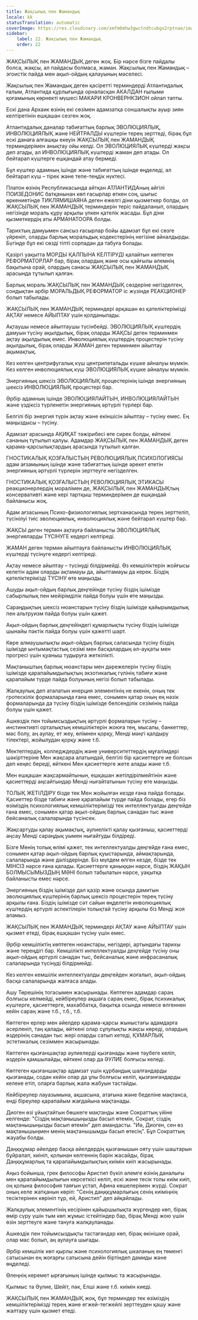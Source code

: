 ```yaml
---
title: Жақсылық пен Жамандық
locale: kk
statusTranslation: automatic
coverImage: https://res.cloudinary.com/xmfm6mhw3gwctndtcubgx2rptnae/image/upload/v1740337243/small_cover_educacion_fundamental_a051170f1c.webp
sidebar:
    label: 22. Жақсылық пен Жамандық
    order: 22
---
```

ЖАҚСЫЛЫҚ пен ЖАМАНДЫҚ деген жоқ. Бір нәрсе бізге пайдалы болса, жақсы, ал пайдасы болмаса, жаман. Жақсылық пен Жамандық – эгоистік пайда мен ақыл-ойдың қалауының мәселесі.

Жақсылық пен Жамандық деген қасіретті терминдерді Атлантидалық ғалым, Атлантида құрлығында орналасқан АКАЛДАН ғылыми қоғамының көрнекті мүшесі МАКАРИ КРОНВЕРНКЗИОН ойлап тапты.

Ескі дана Архаик өзінің екі сөзімен адамзатқа соншалықты ауыр зиян келтіретінін ешқашан сезген жоқ.

Атлантидалық даналар табиғаттың барлық ЭВОЛЮЦИЯЛЫҚ, ИНВОЛЮЦИЯЛЫҚ және НЕЙТРАЛДЫ күштерін терең зерттеді, бірақ бұл ескі данаға алғашқы екеуін ЖАҚСЫЛЫҚ пен ЖАМАНДЫҚ терминдерімен анықтау ойы келді. Ол ЭВОЛЮЦИЯЛЫҚ күштерді жақсы деп атады, ал ИНВОЛЮЦИЯЛЫҚ күштерді жаман деп атады. Ол бейтарап күштерге ешқандай атау бермеді.

Бұл күштер адамның ішінде және табиғаттың ішінде өңделеді, ал бейтарап күш – тірек және тепе-теңдік нүктесі.

Платон өзінің Республикасында айтқан АТЛАНТИДАның әйгілі ПОИЗЕДОНИС батқанынан көп ғасырлар өткен соң, шығыс өркениетінде ТИКЛЯМИШАЯНА деген ежелгі діни қызметкер болды, ол ЖАҚСЫЛЫҚ пен ЖАМАНДЫҚ терминдерін теріс пайдаланып, олардың негізінде мораль құру арқылы үлкен қателік жасады. Бұл діни қызметкердің аты АРМАНАТООРА болды.

Тарихтың дамуымен сансыз ғасырлар бойы адамзат бұл екі сөзге үйреніп, оларды барлық моральдық кодекстерінің негізіне айналдырды. Бүгінде бұл екі сөзді тіпті сорпадан да табуға болады.

Қазіргі уақытта МОРДЫ ҚАЛПЫНА КЕЛТІРУДІ қалайтын көптеген РЕФОРМАТОРЛАР бар, бірақ олардың және осы қайғылы әлемнің бақытына орай, олардың санасы ЖАҚСЫЛЫҚ пен ЖАМАНДЫҚ арасында тұтылып қалған.

Барлық мораль ЖАҚСЫЛЫҚ пен ЖАМАНДЫҚ сөздеріне негізделген, сондықтан әрбір МОРАЛЬДЫҚ РЕФОРМАТОР іс жүзінде РЕАКЦИОНЕР болып табылады.

ЖАҚСЫЛЫҚ пен ЖАМАНДЫҚ терминдері әрқашан өз қателіктерімізді АҚТАУ немесе АЙЫПТАУ үшін қолданылады.

Ақтаушы немесе айыптаушы түсінбейді. ЭВОЛЮЦИЯЛЫҚ күштердің дамуын түсіну ақылдылық, бірақ оларды ЖАҚСЫ деген терминмен ақтау ақылдылық емес. Инволюциялық күштердің процестерін түсіну ақылдылық, бірақ оларды ЖАМАН деген терминмен айыптау ақымақтық.

Кез келген центрифугалық күш центрипетальды күшке айналуы мүмкін. Кез келген инволюциялық күш ЭВОЛЮЦИЯЛЫҚ күшке айналуы мүмкін.

Энергияның шексіз ЭВОЛЮЦИЯЛЫҚ процестерінің ішінде энергияның шексіз ИНВОЛЮЦИЯЛЫҚ процестері бар.

Әрбір адамның ішінде ЭВОЛЮЦИЯЛАЙТЫН, ИНВОЛЮЦИЯЛАЙТЫН және үздіксіз түрленетін энергияның әртүрлі түрлері бар.

Белгілі бір энергия түрін ақтау және екіншісін айыптау – түсіну емес. Ең маңыздысы – түсіну.

Адамзат арасында АҚИҚАТ тәжірибесі өте сирек болды, өйткені сананың тұтылып қалуы. Адамдар ЖАҚСЫЛЫҚ пен ЖАМАНДЫҚ деген қарама-қарсылықтардың арасында тұтылып қалған.

ГНОСТИКАЛЫҚ ҚОЗҒАЛЫСТЫҢ РЕВОЛЮЦИЯЛЫҚ ПСИХОЛОГИЯСЫ адам ағзамының ішінде және табиғаттың ішінде әрекет ететін энергияның әртүрлі түрлерін зерттеуге негізделген.

ГНОСТИКАЛЫҚ ҚОЗҒАЛЫСТЫҢ РЕВОЛЮЦИЯЛЫҚ ЭТИКАСЫ реакционерлердің моралімен де, ЖАҚСЫЛЫҚ пен ЖАМАНДЫҚтың консервативті және кері тартқыш терминдерімен де ешқандай байланысы жоқ.

Адам ағзасының Психо-физиологиялық зертханасында терең зерттеліп, түсінілуі тиіс эволюциялық, инволюциялық және бейтарап күштер бар.

ЖАҚСЫ деген термин ақтауға байланысты ЭВОЛЮЦИЯЛЫҚ энергияларды ТҮСІНУГЕ кедергі келтіреді.

ЖАМАН деген термин айыптауға байланысты ИНВОЛЮЦИЯЛЫҚ күштерді түсінуге кедергі келтіреді.

Ақтау немесе айыптау – түсінуді білдірмейді. Өз кемшіліктерін жойғысы келетін адам оларды ақтамауы да, айыптамауы да керек. Біздің қателіктерімізді ТҮСІНУ өте маңызды.

Ашуды ақыл-ойдың барлық деңгейінде түсіну біздің ішімізде сабырлылық пен мейірімділік пайда болуы үшін өте маңызды.

Сараңдықтың шексіз нюанстарын түсіну біздің ішімізде қайырымдылық пен альтруизм пайда болуы үшін қажет.

Ақыл-ойдың барлық деңгейіндегі құмарлықты түсіну біздің ішімізде шынайы пәктік пайда болуы үшін қажетті шарт.

Көре алмаушылықты ақыл-ойдың барлық саласында түсіну біздің ішімізде ынтымақтастық сезімі мен басқалардың әл-ауқаты мен прогресі үшін қуаныш тудыруға жеткілікті.

Мақтаныштың барлық нюанстары мен дәрежелерін түсіну біздің ішімізде қарапайымдылықтың экзотикалық гүлінің табиғи және қарапайым түрде пайда болуының негізі болып табылады.

Жалқаулық деп аталатын инерция элементінің не екенін, оның тек гротескілік формаларында ғана емес, сонымен қатар оның ең нәзік формаларында да түсіну біздің ішімізде белсенділік сезімінің пайда болуы үшін қажет.

Ашкөздік пен тойымсыздықтың әртүрлі формаларын түсіну – инстинктивті орталықтың кемшіліктерін жоюға тең, мысалы, банкеттер, мас болу, аң аулау, ет жеу, өлімнен қорқу, Менді мәңгі қалдыру тілектері, жойылудан қорқу және т.б.

Мектептердің, колледждердің және университеттердің мұғалімдері шәкірттеріне Мен жақсара алатындай, белгілі бір қасиеттерге ие болсын деп кеңес береді, өйткені Мен қасиеттерге жете алады және т.б.

Мен ешқашан жақсармайтынын, ешқашан жетілдірілмейтінін және қасиеттерді аңсайтындар Менді нығайтатынын түсіну өте маңызды.

ТОЛЫҚ ЖЕТІЛДІРУ бізде тек Мен жойылған кезде ғана пайда болады. Қасиеттер бізде табиғи және қарапайым түрде пайда болады, егер біз өзіміздің психологиялық кемшіліктерімізді тек интеллектуалды деңгейде ғана емес, сонымен қатар ақыл-ойдың барлық санадан тыс және бейсаналық салаларында түсінсек.

Жақсартуды қалау ақымақтық, әулиелікті қалау қызғаныш, қасиеттерді аңсау Менді сараңдық уымен нығайтуды білдіреді.

Бізге Менің толық өлімі қажет, тек интеллектуалды деңгейде ғана емес, сонымен қатар ақыл-ойдың барлық қуыстарында, аймақтарында, салаларында және дәліздерінде. Біз мүлдем өлген кезде, бізде тек МІНСІЗ нәрсе ғана қалады. Қасиеттерге қаныққан нәрсе, біздің ЖАҚЫН БОЛМЫСЫМЫЗДЫҢ МӘНІ болып табылатын нәрсе, уақытқа байланысты емес нәрсе.

Энергияның біздің ішімізде дәл қазір және осында дамитын эволюциялық күштерінің барлық шексіз процестерін терең түсіну арқылы ғана. Біздің ішімізде сәт сайын өңделетін инволюциялық күштердің әртүрлі аспектілерін толықтай түсіну арқылы біз Менді жоя аламыз.

ЖАҚСЫЛЫҚ пен ЖАМАНДЫҚ терминдері АҚТАУ және АЙЫПТАУ үшін қызмет етеді, бірақ ешқашан түсіну үшін емес.

Әрбір кемшіліктің көптеген нюанстары, негіздері, артындағы тарихы және тереңдігі бар. Кемшілікті интеллектуалды деңгейде түсіну оны ақыл-ойдың әртүрлі санадан тыс, бейсаналық және инфрасаналық салаларында түсінуді білдірмейді.

Кез келген кемшілік интеллектуалды деңгейден жоғалып, ақыл-ойдың басқа салаларында жалғаса алады.

Ашу Төрешінің тогасымен жасырынады. Көптеген адамдар сараң болғысы келмейді, кейбіреулер ақшаға сараң емес, бірақ психикалық күштерге, қасиеттерге, махаббатқа, бақытқа осында немесе өлгеннен кейін сараң және т.б., т.б., т.б.

Көптеген ерлер мен әйелдер қарама-қарсы жыныстағы адамдарға әсерленіп, таң қалады, өйткені олар сұлулықты жақсы көреді, олардың өздерінің санадан тыс жері оларды сатып кетеді, ҚҰМАРЛЫҚ эстетикалық сезіммен жасырынады.

Көптеген қызғаншақтар әулиелерді қызғанады және тәубеге келіп, өздерін қамшылайды, өйткені олар да ӘУЛИЕ болғысы келеді.

Көптеген қызғаншақтар адамзат үшін құрбандық шалғандарды қызғанады, содан кейін олар да ұлы болғысы келіп, қызғанғандарды келеке етіп, оларға барлық жала жабуын тастайды.

Кейбіреулер лауазымына, ақшасына, атағына және беделіне мақтанса, енді біреулер қарапайым жағдайына мақтанады.

Диоген өзі ұйықтайтын бөшкеге мақтанды және Сократтың үйіне келгенде: "Сіздің мақтанышыңызды басып өтемін, Сократ, сіздің мақтанышыңызды басып өтемін" деп амандасты. "Иә, Диоген, сен өз мақтанышыңмен менің мақтанышымды басып өтесің". Бұл Сократтың жауабы болды.

Даңққұмар әйелдер басқа әйелдердің қызғанышын ояту үшін шаштарын бұйралап, киініп, қолынан келгеннің бәрін жасайды, бірақ Даңққұмарлық та қарапайымдылықтың киімін киіп жасырынады.

Аңыз бойынша, грек философы Аристип бүкіл әлемге өзінің даналығы мен қарапайымдылығын көрсеткісі келіп, ескі және тесік толы киім киіп, оң қолына философия таяғын ұстап, Афина көшелерімен жүрді. Сократ оның келе жатқанын көріп: "Сенің даңққұмарлығың сенің киіміңнің тесіктерінен көрініп тұр, ей, Аристип" деп айқайлады.

Жалқаулық элементінің кесірінен қайыршылықта жүргендер көп, бірақ өмір сүру үшін тым көп жұмыс істейтіндер бар, бірақ Менді жою үшін өзін зерттеуге және тануға жалқауланады.

Ашкөздік пен тойымсыздықты тастағандар көп, бірақ өкінішке орай, олар мас болып, аң аулауға шығады.

Әрбір кемшілік көп қырлы және психологиялық шкаланың ең төменгі сатысынан ең жоғарғы сатысына дейін біртіндеп дамиды және өңделеді.

Өлеңнің керемет ырғағының ішінде қылмыс та жасырынады.

Қылмыс та Әулие, Шейіт, пәк, Елші және т.б. киімін киеді.

ЖАҚСЫЛЫҚ пен ЖАМАНДЫҚ жоқ, бұл терминдер тек өзіміздің кемшіліктерімізді терең және егжей-тегжейлі зерттеуден қашу және жалтару үшін қызмет етеді.

